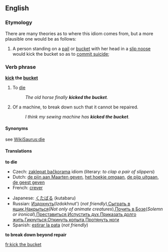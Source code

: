 ==English==

===Etymology===
There are many theories as to where this idiom comes from, but a more plausible one would be as follows:
#A person standing on a [[pail]] or [[bucket]] with her head in a [[slip noose]] would kick the bucket so as to [[commit suicide]];

===Verb phrase===
'''[[kick]] the [[bucket]]'''

# {{cattag|Euphemism}} To [[die]]
#: ''The old horse finally '''kicked the bucket'''.''
# {{slang}} Of a machine, to break down such that it cannot be repaired.
#: ''I think my sewing machine has '''kicked the bucket'''.''

====Synonyms====
see [[WikiSaurus:die]]

====Translations====
'''to die'''
{{top}}
*Czech: [[zaklepat bačkorama]] idiom (literary: ''to clap a pair of slippers'')
*Dutch: [[de pijn aan Maarten geven]], [[het hoekje omgaan]], [[de pijp uitgaan]], [[de geest geven]]
*French: [[crever]]
{{mid}}
*Japanese: [[くたばる]] (kutabaru)
*Russian: [[Издохнуть]](Izdokhnut') (''not friendly''),[[Сыграть в ящик]],[[Накрыться]](''Not only of animate creatures''),[[Почить в Бозе]](''Solemn or ironical''),[[Преставиться]],[[Испустить дух]],[[Приказать долго жить]],[[Гикнуться]],[[Откинуть копыта]],[[Протянуть ноги]]
*Spanish: [[estirar la pata]] (''not friendly'')
{{bottom}}

'''to break down beyond repair'''
{{top}}
{{mid}}
{{bottom}}

[[fr:kick the bucket]]